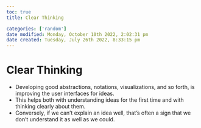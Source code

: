 ```yaml
---
toc: true
title: Clear Thinking

categories: ['random']
date modified: Monday, October 10th 2022, 2:02:31 pm
date created: Tuesday, July 26th 2022, 8:33:15 pm
---
```


# Clear Thinking
- Developing good abstractions, notations, visualizations, and so forth, is improving the user interfaces for ideas.
- This helps both with understanding ideas for the first time and with thinking clearly about them.
- Conversely, if we can’t explain an idea well, that’s often a sign that we don’t understand it as well as we could.



